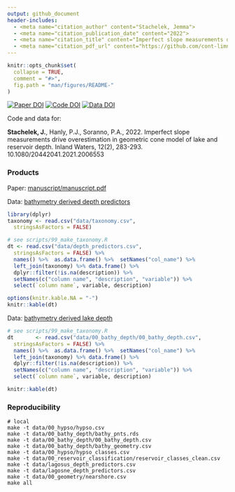 ```yaml
---
output: github_document
header-includes:
  - <meta name="citation_author" content="Stachelek, Jemma">
  - <meta name="citation_publication_date" content="2022">
  - <meta name="citation_title" content="Imperfect slope measurements drive overestimation in geometric cone model of lake and reservoir depth">
  - <meta name="citation_pdf_url" content="https://github.com/cont-limno/bathymetry/raw/master/manuscript/manuscript.pdf">
---
```


<!-- README.md is generated from README.Rmd. Please edit that file -->

```r
knitr::opts_chunk$set(
  collapse = TRUE,
  comment = "#>",
  fig.path = "man/figures/README-"
)
```

[![Paper DOI](https://img.shields.io/badge/Paper-10.1080/20442041.2021.2006553-blue.svg)](https://doi.org/10.1080/20442041.2021.2006553) [![Code DOI](https://img.shields.io/badge/Code-10.5281/zenodo.5672711-blue.svg)](https://doi.org/10.5281/zenodo.5672711) [![Data DOI](https://img.shields.io/badge/Data-10.6084/m9.figshare.12722246-blue.svg)](https://doi.org/10.6084/m9.figshare.12722246) 

<!--- [![Docker Build](https://img.shields.io/badge/Docker%20Image-jsta/bathymetry-green.svg)](https://cloud.docker.com/repository/docker/jsta/bathymetry) --->

Code and data
for:

**Stachelek, J.**, Hanly, P.J., Soranno, P.A., 2022. Imperfect slope measurements drive overestimation in geometric cone model of lake and reservoir depth. Inland Waters, 12(2), 283-293.
10.1080/20442041.2021.2006553

### Products

Paper: [manuscript/manuscript.pdf](manuscript/manuscript.pdf)

Data: [bathymetry derived depth predictors](data/depth_predictors.csv)

```r
library(dplyr)
taxonomy <- read.csv("data/taxonomy.csv",
  stringsAsFactors = FALSE)

# see scripts/99_make_taxonomy.R
dt <- read.csv("data/depth_predictors.csv",
  stringsAsFactors = FALSE) %>%
  names() %>%  as.data.frame() %>%  setNames("col_name") %>%
  left_join(taxonomy) %>% data.frame() %>%
  dplyr::filter(!is.na(description)) %>%
  setNames(c("column name", "description", "variable")) %>%
  select(`column name`, variable, description)

options(knitr.kable.NA = "-")
knitr::kable(dt)
```

Data: [bathymetry derived lake depth](data/00_bathy_depth/00_bathy_depth.csv)

```r
# see scripts/99_make_taxonomy.R
dt       <- read.csv("data/00_bathy_depth/00_bathy_depth.csv",
  stringsAsFactors = FALSE) %>%
  names() %>%  as.data.frame() %>%  setNames("col_name") %>%
  left_join(taxonomy) %>% data.frame() %>%
  dplyr::filter(!is.na(description)) %>%
  setNames(c("column name", "description", "variable")) %>%
  select(`column name`, variable, description)

knitr::kable(dt)
```

### Reproducibility

```shell
# local
make -t data/00_hypso/hypso.csv
make -t data/00_bathy_depth/bathy_pnts.rds
make -t data/00_bathy_depth/00_bathy_depth.csv
make -t data/00_bathy_depth/bathy_geometry.csv
make -t data/00_hypso/hypso_classes.csv
make -t data/00_reservoir_classification/reservoir_classes_clean.csv
make -t data/lagosus_depth_predictors.csv
make -t data/lagosne_depth_predictors.csv
make -t data/00_geometry/nearshore.csv
make all
```

<!--- ```shell --->
<!--- # TODO: docker --->
<!--- ``` --->
